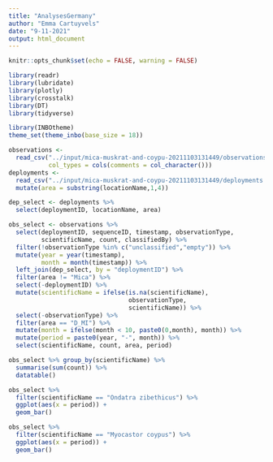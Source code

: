 ```yaml
---
title: "AnalysesGermany"
author: "Emma Cartuyvels"
date: "9-11-2021"
output: html_document
---
```


```r
knitr::opts_chunk$set(echo = FALSE, warning = FALSE)

library(readr)
library(lubridate)
library(plotly)
library(crosstalk)
library(DT)
library(tidyverse)
```

```r
library(INBOtheme)
theme_set(theme_inbo(base_size = 18))
```

```r
observations <- 
  read_csv("../input/mica-muskrat-and-coypu-20211103131449/observations.csv", 
           col_types = cols(comments = col_character()))
deployments <- 
  read_csv("../input/mica-muskrat-and-coypu-20211103131449/deployments.csv") %>% 
  mutate(area = substring(locationName,1,4))

dep_select <- deployments %>% 
  select(deploymentID, locationName, area)

obs_select <- observations %>% 
  select(deploymentID, sequenceID, timestamp, observationType,
         scientificName, count, classifiedBy) %>%
  filter(!observationType %in% c("unclassified","empty")) %>%
  mutate(year = year(timestamp),
         month = month(timestamp)) %>% 
  left_join(dep_select, by = "deploymentID") %>% 
  filter(area != "Mica") %>% 
  select(-deploymentID) %>% 
  mutate(scientificName = ifelse(is.na(scientificName), 
                                 observationType, 
                                 scientificName)) %>% 
  select(-observationType) %>% 
  filter(area == "D_MI") %>%
  mutate(month = ifelse(month < 10, paste0(0,month), month)) %>% 
  mutate(period = paste0(year, "-", month)) %>%
  select(scientificName, count, area, period)
```


```r
obs_select %>% group_by(scientificName) %>% 
  summarise(sum(count)) %>% 
  datatable()
```

```r
obs_select %>% 
  filter(scientificName == "Ondatra zibethicus") %>% 
  ggplot(aes(x = period)) +
  geom_bar()
```

```r
obs_select %>% 
  filter(scientificName == "Myocastor coypus") %>% 
  ggplot(aes(x = period)) +
  geom_bar()
```

